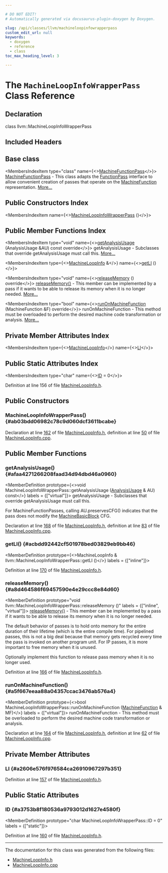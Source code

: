 ```yaml
---

# DO NOT EDIT!
# Automatically generated via docusaurus-plugin-doxygen by Doxygen.

slug: /api/classes/llvm/machineloopinfowrapperpass
custom_edit_url: null
keywords:
  - doxygen
  - reference
  - class
toc_max_heading_level: 3

---
```





# The `MachineLoopInfoWrapperPass` Class Reference

<DoxygenPage pluginConfig={pluginConfig}>



## Declaration

<CodeBlock>class llvm::MachineLoopInfoWrapperPass</CodeBlock>

## Included Headers

<IncludesList>
<IncludesListItem
  filePath="llvm/CodeGen/MachineLoopInfo.h"
  permalink="/docs/api/files/include/include/llvm/include/llvm/codegen/machineloopinfo-h"
  isLocal="true" />
</IncludesList>

## Base class

<MembersIndex>

<MembersIndexItem
  type="class"
  name={<><a href="/docs/api/classes/llvm/machinefunctionpass">MachineFunctionPass</a></>}>
<a href="/docs/api/classes/llvm/machinefunctionpass">MachineFunctionPass</a> - This class adapts the <a href="/docs/api/classes/llvm/functionpass">FunctionPass</a> interface to allow convenient creation of passes that operate on the <a href="/docs/api/classes/llvm/machinefunction">MachineFunction</a> representation. <a href="/docs/api/classes/llvm/machinefunctionpass/#details">More...</a>
</MembersIndexItem>

</MembersIndex>

## Public Constructors Index

<MembersIndex>

<MembersIndexItem
  name={<><a href="#ab03bdd06982c78c9d060dcf3611bcabe">MachineLoopInfoWrapperPass</a> ()</>}>
</MembersIndexItem>

</MembersIndex>

## Public Member Functions Index

<MembersIndex>

<MembersIndexItem
  type="void"
  name={<><a href="#afaa4271266208faad34d94dbd46a0960">getAnalysisUsage</a> (AnalysisUsage &amp;AU) const override</>}>
getAnalysisUsage - Subclasses that override getAnalysisUsage must call this. <a href="#afaa4271266208faad34d94dbd46a0960">More...</a>
</MembersIndexItem>

<MembersIndexItem
  type={<><a href="/docs/api/classes/llvm/machineloopinfo">MachineLoopInfo</a> &amp;</>}
  name={<><a href="#acbdd92442cf501978bed03829eb9bb46">getLI</a> ()</>}>
</MembersIndexItem>

<MembersIndexItem
  type="void"
  name={<><a href="#a8d464586f69457590e4e29ccc8e84d60">releaseMemory</a> () override</>}>
<a href="#a8d464586f69457590e4e29ccc8e84d60">releaseMemory()</a> - This member can be implemented by a pass if it wants to be able to release its memory when it is no longer needed. <a href="#a8d464586f69457590e4e29ccc8e84d60">More...</a>
</MembersIndexItem>

<MembersIndexItem
  type="bool"
  name={<><a href="#a5f667eeaa88a04357ccac3476ab576a4">runOnMachineFunction</a> (MachineFunction &amp;F) override</>}>
runOnMachineFunction - This method must be overloaded to perform the desired machine code transformation or analysis. <a href="#a5f667eeaa88a04357ccac3476ab576a4">More...</a>
</MembersIndexItem>

</MembersIndex>

## Private Member Attributes Index

<MembersIndex>

<MembersIndexItem
  type={<><a href="/docs/api/classes/llvm/machineloopinfo">MachineLoopInfo</a></>}
  name={<><a href="#a2606e576f976584ca26910967297b351">LI</a></>}>
</MembersIndexItem>

</MembersIndex>

## Public Static Attributes Index

<MembersIndex>

<MembersIndexItem
  type="char"
  name={<><a href="#a3753b8f180536a9793012d1627e4580f">ID</a> = 0</>}>
</MembersIndexItem>

</MembersIndex>


Definition at line 156 of file <a href="/docs/api/files/include/include/llvm/include/llvm/codegen/machineloopinfo-h">MachineLoopInfo.h</a>.

<SectionDefinition>

## Public Constructors

### MachineLoopInfoWrapperPass() {#ab03bdd06982c78c9d060dcf3611bcabe}

<MemberDefinition
  prototype="MachineLoopInfoWrapperPass::MachineLoopInfoWrapperPass ()">

Declaration at line <a href="/docs/api/files/include/include/llvm/include/llvm/codegen/machineloopinfo-h/#l00162">162</a> of file <a href="/docs/api/files/include/include/llvm/include/llvm/codegen/machineloopinfo-h">MachineLoopInfo.h</a>, definition at line <a href="/docs/api/files/lib/lib/codegen/machineloopinfo-cpp/#l00050">50</a> of file <a href="/docs/api/files/lib/lib/codegen/machineloopinfo-cpp">MachineLoopInfo.cpp</a>.
</MemberDefinition>

</SectionDefinition>

<SectionDefinition>

## Public Member Functions

### getAnalysisUsage() {#afaa4271266208faad34d94dbd46a0960}

<MemberDefinition
  prototype={<>void MachineLoopInfoWrapperPass::getAnalysisUsage (<a href="/docs/api/classes/llvm/analysisusage">AnalysisUsage</a> &amp; AU) const</>}
  labels = {["virtual"]}>
getAnalysisUsage - Subclasses that override getAnalysisUsage must call this.

For MachineFunctionPasses, calling AU.preservesCFG() indicates that the pass does not modify the <a href="/docs/api/classes/llvm/machinebasicblock">MachineBasicBlock</a> CFG.

Declaration at line <a href="/docs/api/files/include/include/llvm/include/llvm/codegen/machineloopinfo-h/#l00168">168</a> of file <a href="/docs/api/files/include/include/llvm/include/llvm/codegen/machineloopinfo-h">MachineLoopInfo.h</a>, definition at line <a href="/docs/api/files/lib/lib/codegen/machineloopinfo-cpp/#l00083">83</a> of file <a href="/docs/api/files/lib/lib/codegen/machineloopinfo-cpp">MachineLoopInfo.cpp</a>.
</MemberDefinition>

### getLI() {#acbdd92442cf501978bed03829eb9bb46}

<MemberDefinition
  prototype={<>MachineLoopInfo &amp; llvm::MachineLoopInfoWrapperPass::getLI ()</>}
  labels = {["inline"]}>

Definition at line <a href="/docs/api/files/include/include/llvm/include/llvm/codegen/machineloopinfo-h/#l00170">170</a> of file <a href="/docs/api/files/include/include/llvm/include/llvm/codegen/machineloopinfo-h">MachineLoopInfo.h</a>.
</MemberDefinition>

### releaseMemory() {#a8d464586f69457590e4e29ccc8e84d60}

<MemberDefinition
  prototype="void llvm::MachineLoopInfoWrapperPass::releaseMemory ()"
  labels = {["inline", "virtual"]}>
<a href="#a8d464586f69457590e4e29ccc8e84d60">releaseMemory()</a> - This member can be implemented by a pass if it wants to be able to release its memory when it is no longer needed.

The default behavior of passes is to hold onto memory for the entire duration of their lifetime (which is the entire compile time). For pipelined passes, this is not a big deal because that memory gets recycled every time the pass is invoked on another program unit. For IP passes, it is more important to free memory when it is unused.

Optionally implement this function to release pass memory when it is no longer used.

Definition at line <a href="/docs/api/files/include/include/llvm/include/llvm/codegen/machineloopinfo-h/#l00166">166</a> of file <a href="/docs/api/files/include/include/llvm/include/llvm/codegen/machineloopinfo-h">MachineLoopInfo.h</a>.
</MemberDefinition>

### runOnMachineFunction() {#a5f667eeaa88a04357ccac3476ab576a4}

<MemberDefinition
  prototype={<>bool MachineLoopInfoWrapperPass::runOnMachineFunction (<a href="/docs/api/classes/llvm/machinefunction">MachineFunction</a> &amp; MF)</>}
  labels = {["virtual"]}>
runOnMachineFunction - This method must be overloaded to perform the desired machine code transformation or analysis.

Declaration at line <a href="/docs/api/files/include/include/llvm/include/llvm/codegen/machineloopinfo-h/#l00164">164</a> of file <a href="/docs/api/files/include/include/llvm/include/llvm/codegen/machineloopinfo-h">MachineLoopInfo.h</a>, definition at line <a href="/docs/api/files/lib/lib/codegen/machineloopinfo-cpp/#l00062">62</a> of file <a href="/docs/api/files/lib/lib/codegen/machineloopinfo-cpp">MachineLoopInfo.cpp</a>.
</MemberDefinition>

</SectionDefinition>

<SectionDefinition>

## Private Member Attributes

### LI {#a2606e576f976584ca26910967297b351}

<MemberDefinition
  prototype="MachineLoopInfo llvm::MachineLoopInfoWrapperPass::LI">

Definition at line <a href="/docs/api/files/include/include/llvm/include/llvm/codegen/machineloopinfo-h/#l00157">157</a> of file <a href="/docs/api/files/include/include/llvm/include/llvm/codegen/machineloopinfo-h">MachineLoopInfo.h</a>.
</MemberDefinition>

</SectionDefinition>

<SectionDefinition>

## Public Static Attributes

### ID {#a3753b8f180536a9793012d1627e4580f}

<MemberDefinition
  prototype="char MachineLoopInfoWrapperPass::ID = 0"
  labels = {["static"]}>

Definition at line <a href="/docs/api/files/include/include/llvm/include/llvm/codegen/machineloopinfo-h/#l00160">160</a> of file <a href="/docs/api/files/include/include/llvm/include/llvm/codegen/machineloopinfo-h">MachineLoopInfo.h</a>.
</MemberDefinition>

</SectionDefinition>

<hr/>

The documentation for this class was generated from the following files:

<ul>
<li><a href="/docs/api/files/include/include/llvm/include/llvm/codegen/machineloopinfo-h">MachineLoopInfo.h</a></li>
<li><a href="/docs/api/files/lib/lib/codegen/machineloopinfo-cpp">MachineLoopInfo.cpp</a></li>
</ul>

</DoxygenPage>
